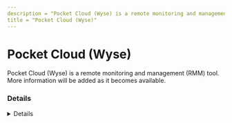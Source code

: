 ```yaml
---
description = "Pocket Cloud (Wyse) is a remote monitoring and management (RMM) tool. More information will be added as it becomes available."
title = "Pocket Cloud (Wyse)"
---
```




# Pocket Cloud (Wyse)

Pocket Cloud (Wyse) is a remote monitoring and management (RMM) tool. More information will be added as it becomes available.

### Details
<Details author={""}
         category={""}
         created={""}
         website={""}
         lastModified={"2/9/2024"}
         privileges={""}
         free={ false }
         verification={ false }
/>

#### Installation Paths
<Card code={ ["pocketcloud*.exe", "pocketcloudservice.exe"] }/>





### Forensic Artifacts








### Detections
- Detects potential processes activity of Pocket Cloud (Wyse) RMM tool
  - [Sigma Rule](https://github.com/magicsword-io/LOLRMM/blob/main/detections/sigma/pocket_cloud__wyse__processes_sigma.yml)

### References
- [https://wyse-pocketcloud.informer.com/2.1/](https://wyse-pocketcloud.informer.com/2.1/)

